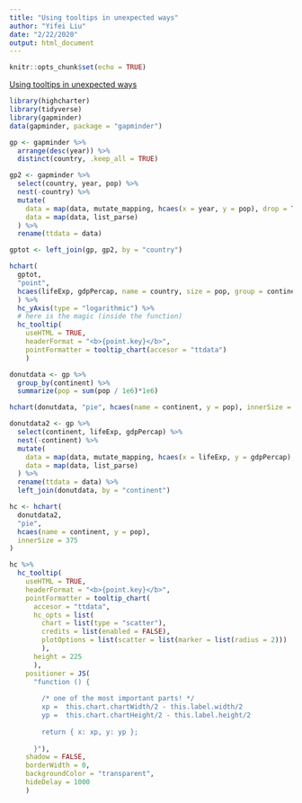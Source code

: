 ```yaml
---
title: "Using tooltips in unexpected ways"
author: "Yifei Liu"
date: "2/22/2020"
output: html_document
---
```


```r
knitr::opts_chunk$set(echo = TRUE)
```

[Using tooltips in unexpected ways](http://jkunst.com/blog/posts/2019-02-04-using-tooltips-in-unexpected-ways/)

```r
library(highcharter)
library(tidyverse)
library(gapminder)
data(gapminder, package = "gapminder")

```

```r
gp <- gapminder %>%
  arrange(desc(year)) %>%
  distinct(country, .keep_all = TRUE)

gp2 <- gapminder %>%
  select(country, year, pop) %>%
  nest(-country) %>%
  mutate(
    data = map(data, mutate_mapping, hcaes(x = year, y = pop), drop = TRUE),
    data = map(data, list_parse)
  ) %>%
  rename(ttdata = data)

gptot <- left_join(gp, gp2, by = "country")
```

```r

hchart(
  gptot,
  "point",
  hcaes(lifeExp, gdpPercap, name = country, size = pop, group = continent, name = country)
  ) %>%
  hc_yAxis(type = "logarithmic") %>% 
  # here is the magic (inside the function)
  hc_tooltip(
    useHTML = TRUE,
    headerFormat = "<b>{point.key}</b>",
    pointFormatter = tooltip_chart(accesor = "ttdata")
    )

```

```r

donutdata <- gp %>%
  group_by(continent) %>%
  summarize(pop = sum(pop / 1e6)*1e6)

hchart(donutdata, "pie", hcaes(name = continent, y = pop), innerSize = 300)

```

```r

donutdata2 <- gp %>%
  select(continent, lifeExp, gdpPercap) %>%
  nest(-continent) %>%
  mutate(
    data = map(data, mutate_mapping, hcaes(x = lifeExp, y = gdpPercap), drop = T),
    data = map(data, list_parse)
  ) %>%
  rename(ttdata = data) %>%
  left_join(donutdata, by = "continent")

hc <- hchart(
  donutdata2,
  "pie",
  hcaes(name = continent, y = pop),
  innerSize = 375
)

hc %>% 
  hc_tooltip(
    useHTML = TRUE,
    headerFormat = "<b>{point.key}</b>",
    pointFormatter = tooltip_chart(
      accesor = "ttdata",
      hc_opts = list(
        chart = list(type = "scatter"),
        credits = list(enabled = FALSE),
        plotOptions = list(scatter = list(marker = list(radius = 2)))
        ),
      height = 225
      ),
    positioner = JS(
      "function () {
      
        /* one of the most important parts! */
        xp =  this.chart.chartWidth/2 - this.label.width/2
        yp =  this.chart.chartHeight/2 - this.label.height/2
      
        return { x: xp, y: yp };
      
      }"),
    shadow = FALSE,
    borderWidth = 0,
    backgroundColor = "transparent",
    hideDelay = 1000
    )

```








